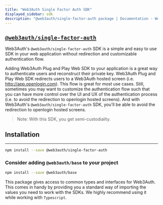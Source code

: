 ```yaml
---
title: "Web3Auth Single Factor Auth SDK"
displayed_sidebar: sdk
description: "@web3auth/single-factor-auth package | Documentation - Web3Auth"
---
```


## [`@web3auth/single-factor-auth`](https://npmjs.com/package/@web3auth/single-factor-auth)

Web3Auth's `@web3auth/single-factor-auth` SDK is a simple and easy to use SDK in your web application without redirection and customizable
authentication flow.

Adding Web3Auth Plug and Play Web SDK to your application is a great way to authenticate users and reconstruct their private key. Web3Auth Plug and
Play Web SDK redirects users to a Web3Auth hosted screen (i.e. http://app.openlogin.com). This flow is great for most use cases. Still, sometimes you
may want to customize the authentication flow such that you can have more control over the UI and UX of the authentication process (i.e. to avoid the
redirection to openlogin hosted screens). And with Web3Auth's `@web3auth/single-factor-auth` SDK, you'll be able to avoid the redirection to openlogin
hosted screens.

> Note: With this SDK, you get semi-custodiality.

## Installation

---

```bash npm2yarn
npm install --save @web3auth/single-factor-auth
```

### Consider adding `@web3auth/base` to your project

```bash npm2yarn
npm install --save @web3auth/base
```

This package gives access to common types and interfaces for Web3Auth. This comes in handy by providing you a standard way of importing the values you
need to work with the SDKs. We highly recommend using it while working with `Typescript`.
